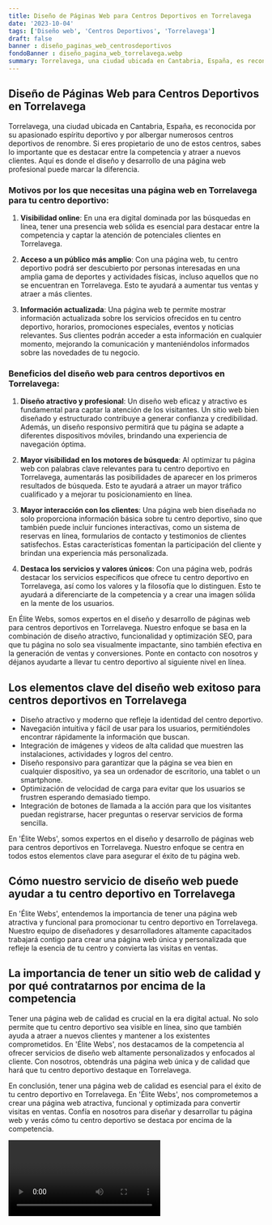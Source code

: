 ```yaml
---
title: Diseño de Páginas Web para Centros Deportivos en Torrelavega
date: '2023-10-04'
tags: ['Diseño web', 'Centros Deportivos', 'Torrelavega']
draft: false
banner : diseño_paginas_web_centrosdeportivos
fondoBanner : diseño_pagina_web_torrelavega.webp
summary: Torrelavega, una ciudad ubicada en Cantabria, España, es reconocida por su apasionado espíritu deportivo y por albergar numerosos centros deportivos de renombre. Si eres propietario de uno de estos centros, sabes lo importante que es destacar entre la competencia y atraer a nuevos clientes. Aquí es donde el diseño y desarrollo de una página web profesional puede marcar la diferencia.
---
```


## Diseño de Páginas Web para Centros Deportivos en Torrelavega

Torrelavega, una ciudad ubicada en Cantabria, España, es reconocida por su apasionado espíritu deportivo y por albergar numerosos centros deportivos de renombre. Si eres propietario de uno de estos centros, sabes lo importante que es destacar entre la competencia y atraer a nuevos clientes. Aquí es donde el diseño y desarrollo de una página web profesional puede marcar la diferencia.

### Motivos por los que necesitas una página web en Torrelavega para tu centro deportivo:

1. **Visibilidad online**: En una era digital dominada por las búsquedas en línea, tener una presencia web sólida es esencial para destacar entre la competencia y captar la atención de potenciales clientes en Torrelavega.

2. **Acceso a un público más amplio**: Con una página web, tu centro deportivo podrá ser descubierto por personas interesadas en una amplia gama de deportes y actividades físicas, incluso aquellos que no se encuentran en Torrelavega. Esto te ayudará a aumentar tus ventas y atraer a más clientes.

3. **Información actualizada**: Una página web te permite mostrar información actualizada sobre los servicios ofrecidos en tu centro deportivo, horarios, promociones especiales, eventos y noticias relevantes. Sus clientes podrán acceder a esta información en cualquier momento, mejorando la comunicación y manteniéndolos informados sobre las novedades de tu negocio.

### Beneficios del diseño web para centros deportivos en Torrelavega:

1. **Diseño atractivo y profesional**: Un diseño web eficaz y atractivo es fundamental para captar la atención de los visitantes. Un sitio web bien diseñado y estructurado contribuye a generar confianza y credibilidad. Además, un diseño responsivo permitirá que tu página se adapte a diferentes dispositivos móviles, brindando una experiencia de navegación óptima.

2. **Mayor visibilidad en los motores de búsqueda**: Al optimizar tu página web con palabras clave relevantes para tu centro deportivo en Torrelavega, aumentarás las posibilidades de aparecer en los primeros resultados de búsqueda. Esto te ayudará a atraer un mayor tráfico cualificado y a mejorar tu posicionamiento en línea.

3. **Mayor interacción con los clientes**: Una página web bien diseñada no solo proporciona información básica sobre tu centro deportivo, sino que también puede incluir funciones interactivas, como un sistema de reservas en línea, formularios de contacto y testimonios de clientes satisfechos. Estas características fomentan la participación del cliente y brindan una experiencia más personalizada.

4. **Destaca los servicios y valores únicos**: Con una página web, podrás destacar los servicios específicos que ofrece tu centro deportivo en Torrelavega, así como los valores y la filosofía que lo distinguen. Esto te ayudará a diferenciarte de la competencia y a crear una imagen sólida en la mente de los usuarios.

En Élite Webs, somos expertos en el diseño y desarrollo de páginas web para centros deportivos en Torrelavega. Nuestro enfoque se basa en la combinación de diseño atractivo, funcionalidad y optimización SEO, para que tu página no solo sea visualmente impactante, sino también efectiva en la generación de ventas y conversiones. Ponte en contacto con nosotros y déjanos ayudarte a llevar tu centro deportivo al siguiente nivel en línea.

<GifSeo />

<Cta />

## Los elementos clave del diseño web exitoso para centros deportivos en Torrelavega

- Diseño atractivo y moderno que refleje la identidad del centro deportivo.
- Navegación intuitiva y fácil de usar para los usuarios, permitiéndoles encontrar rápidamente la información que buscan.
- Integración de imágenes y videos de alta calidad que muestren las instalaciones, actividades y logros del centro.
- Diseño responsivo para garantizar que la página se vea bien en cualquier dispositivo, ya sea un ordenador de escritorio, una tablet o un smartphone.
- Optimización de velocidad de carga para evitar que los usuarios se frustren esperando demasiado tiempo.
- Integración de botones de llamada a la acción para que los visitantes puedan registrarse, hacer preguntas o reservar servicios de forma sencilla.

En 'Élite Webs', somos expertos en el diseño y desarrollo de páginas web para centros deportivos en Torrelavega. Nuestro enfoque se centra en todos estos elementos clave para asegurar el éxito de tu página web.

## Cómo nuestro servicio de diseño web puede ayudar a tu centro deportivo en Torrelavega

En 'Élite Webs', entendemos la importancia de tener una página web atractiva y funcional para promocionar tu centro deportivo en Torrelavega. Nuestro equipo de diseñadores y desarrolladores altamente capacitados trabajará contigo para crear una página web única y personalizada que refleje la esencia de tu centro y convierta las visitas en ventas.

## La importancia de tener un sitio web de calidad y por qué contratarnos por encima de la competencia

Tener una página web de calidad es crucial en la era digital actual. No solo permite que tu centro deportivo sea visible en línea, sino que también ayuda a atraer a nuevos clientes y mantener a los existentes comprometidos. En 'Élite Webs', nos destacamos de la competencia al ofrecer servicios de diseño web altamente personalizados y enfocados al cliente. Con nosotros, obtendrás una página web única y de calidad que hará que tu centro deportivo destaque en Torrelavega.

En conclusión, tener una página web de calidad es esencial para el éxito de tu centro deportivo en Torrelavega. En 'Élite Webs', nos comprometemos a crear una página web atractiva, funcional y optimizada para convertir visitas en ventas. Confía en nosotros para diseñar y desarrollar tu página web y verás cómo tu centro deportivo se destaca por encima de la competencia.

<Video />

<CtaBot job='Centros Deportivos' city='Torrelavega'/>

<Gmaps query='Torrelavega+españa+maps' />